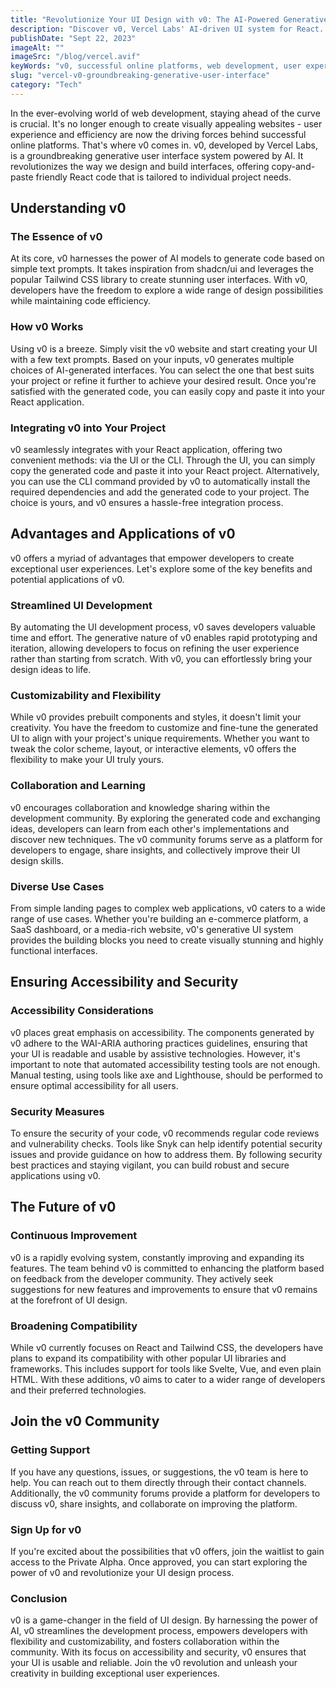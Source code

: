 ```yaml
---
title: "Revolutionize Your UI Design with v0: The AI-Powered Generative Interface System"
description: "Discover v0, Vercel Labs' AI-driven UI system for React. Streamline your development process with customizable, accessible, and secure code generation tailored to your project needs."
publishDate: "Sept 22, 2023"
imageAlt: ""
imageSrc: "/blog/vercel.avif"
keyWords: "v0, successful online platforms, web development, user experience, efficiency"
slug: "vercel-v0-groundbreaking-generative-user-interface"
category: "Tech"
---
```


In the ever-evolving world of web development, staying ahead of the curve is crucial. It's no longer enough to create visually appealing websites - user experience and efficiency are now the driving forces behind successful online platforms. That's where v0 comes in. v0, developed by Vercel Labs, is a groundbreaking generative user interface system powered by AI. It revolutionizes the way we design and build interfaces, offering copy-and-paste friendly React code that is tailored to individual project needs.

## Understanding v0

### The Essence of v0

At its core, v0 harnesses the power of AI models to generate code based on simple text prompts. It takes inspiration from shadcn/ui and leverages the popular Tailwind CSS library to create stunning user interfaces. With v0, developers have the freedom to explore a wide range of design possibilities while maintaining code efficiency.

### How v0 Works

Using v0 is a breeze. Simply visit the v0 website and start creating your UI with a few text prompts. Based on your inputs, v0 generates multiple choices of AI-generated interfaces. You can select the one that best suits your project or refine it further to achieve your desired result. Once you're satisfied with the generated code, you can easily copy and paste it into your React application.

### Integrating v0 into Your Project

v0 seamlessly integrates with your React application, offering two convenient methods: via the UI or the CLI. Through the UI, you can simply copy the generated code and paste it into your React project. Alternatively, you can use the CLI command provided by v0 to automatically install the required dependencies and add the generated code to your project. The choice is yours, and v0 ensures a hassle-free integration process.

## Advantages and Applications of v0

v0 offers a myriad of advantages that empower developers to create exceptional user experiences. Let's explore some of the key benefits and potential applications of v0.

### Streamlined UI Development

By automating the UI development process, v0 saves developers valuable time and effort. The generative nature of v0 enables rapid prototyping and iteration, allowing developers to focus on refining the user experience rather than starting from scratch. With v0, you can effortlessly bring your design ideas to life.

### Customizability and Flexibility

While v0 provides prebuilt components and styles, it doesn't limit your creativity. You have the freedom to customize and fine-tune the generated UI to align with your project's unique requirements. Whether you want to tweak the color scheme, layout, or interactive elements, v0 offers the flexibility to make your UI truly yours.

### Collaboration and Learning

v0 encourages collaboration and knowledge sharing within the development community. By exploring the generated code and exchanging ideas, developers can learn from each other's implementations and discover new techniques. The v0 community forums serve as a platform for developers to engage, share insights, and collectively improve their UI design skills.

### Diverse Use Cases

From simple landing pages to complex web applications, v0 caters to a wide range of use cases. Whether you're building an e-commerce platform, a SaaS dashboard, or a media-rich website, v0's generative UI system provides the building blocks you need to create visually stunning and highly functional interfaces.

## Ensuring Accessibility and Security

### Accessibility Considerations

v0 places great emphasis on accessibility. The components generated by v0 adhere to the WAI-ARIA authoring practices guidelines, ensuring that your UI is readable and usable by assistive technologies. However, it's important to note that automated accessibility testing tools are not enough. Manual testing, using tools like axe and Lighthouse, should be performed to ensure optimal accessibility for all users.

### Security Measures

To ensure the security of your code, v0 recommends regular code reviews and vulnerability checks. Tools like Snyk can help identify potential security issues and provide guidance on how to address them. By following security best practices and staying vigilant, you can build robust and secure applications using v0.

## The Future of v0

### Continuous Improvement

v0 is a rapidly evolving system, constantly improving and expanding its features. The team behind v0 is committed to enhancing the platform based on feedback from the developer community. They actively seek suggestions for new features and improvements to ensure that v0 remains at the forefront of UI design.

### Broadening Compatibility

While v0 currently focuses on React and Tailwind CSS, the developers have plans to expand its compatibility with other popular UI libraries and frameworks. This includes support for tools like Svelte, Vue, and even plain HTML. With these additions, v0 aims to cater to a wider range of developers and their preferred technologies.

## Join the v0 Community

### Getting Support

If you have any questions, issues, or suggestions, the v0 team is here to help. You can reach out to them directly through their contact channels. Additionally, the v0 community forums provide a platform for developers to discuss v0, share insights, and collaborate on improving the platform.

### Sign Up for v0

If you're excited about the possibilities that v0 offers, join the waitlist to gain access to the Private Alpha. Once approved, you can start exploring the power of v0 and revolutionize your UI design process.

### Conclusion

v0 is a game-changer in the field of UI design. By harnessing the power of AI, v0 streamlines the development process, empowers developers with flexibility and customizability, and fosters collaboration within the community. With its focus on accessibility and security, v0 ensures that your UI is usable and reliable. Join the v0 revolution and unleash your creativity in building exceptional user experiences.

